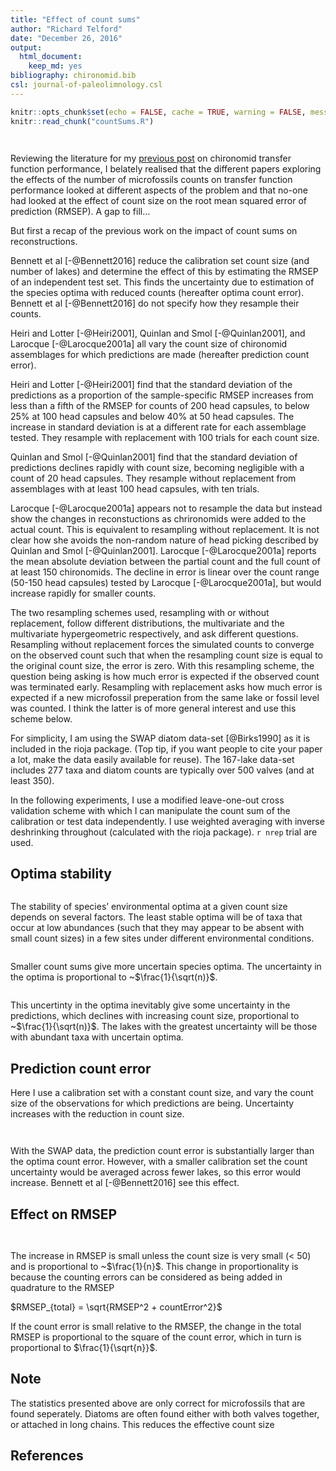 ```yaml
---
title: "Effect of count sums"
author: "Richard Telford"
date: "December 26, 2016"
output:
  html_document:
    keep_md: yes
bibliography: chironomid.bib
csl: journal-of-paleolimnology.csl
---
```


```r
knitr::opts_chunk$set(echo = FALSE, cache = TRUE, warning = FALSE, message = FALSE)
knitr::read_chunk("countSums.R")
```

```r
```

```r
```


Reviewing the literature for my [previous post](https://quantpalaeo.wordpress.com/2016/12/21/performance-of-chironomid-temperature-transfer-functions/) on chironomid transfer function performance, I belately realised that the different papers exploring the effects of the number of microfossils counts on transfer function performance looked at different aspects of the problem and that no-one had looked at the effect of count size on the root mean squared error of prediction (RMSEP). A gap to fill...

But first a recap of the previous work on the impact of count sums on reconstructions.

Bennett et al [-@Bennett2016] reduce the calibration set count size (and number of lakes) and determine the effect of this by estimating the RMSEP of an independent test set. This finds the uncertainty due to estimation of the species optima with reduced counts (hereafter optima count error). Bennett et al [-@Bennett2016] do not specify how they resample their counts.

Heiri and Lotter [-@Heiri2001], Quinlan and Smol [-@Quinlan2001], and Larocque [-@Larocque2001a] all vary the count size of chironomid assemblages for which predictions are made (hereafter prediction count error).

Heiri and Lotter [-@Heiri2001] find that the standard deviation of the predictions as a proportion of the sample-specific RMSEP increases from less than a fifth of the RMSEP for counts of 200 head capsules, to below 25% at 100 head capsules and below 40% at 50 head capsules. The increase in standard deviation is at a different rate for each assemblage tested. They resample with replacement with 100 trials for each count size.

Quinlan and Smol [-@Quinlan2001] find that the standard deviation of predictions declines rapidly with count size, becoming negligible with a count of 20 head capsules. They resample without replacement from assemblages with at least 100 head capsules, with ten trials. 

Larocque [-@Larocque2001a] appears not to resample the data but instead show the changes in reconstuctions as chrironomids were added to the actual count. This is equivalent to resampling without replacement. It is not clear how she avoids the non-random nature of head picking described by Quinlan and Smol [-@Quinlan2001]. Larocque [-@Larocque2001a] reports the mean absolute deviation between the partial count and the full count of at least 150 chironomids. The decline in error is linear over the count range (50-150 head capsules) tested by Larocque [-@Larocque2001a], but would increase rapidly for smaller counts. 

The two resampling schemes used, resampling with or without replacement, follow different distributions, the multivariate and the multivariate hypergeometric respectively, and ask different questions. Resampling without replacement forces the simulated counts to converge on the observed count such that when the resampling count size is equal to the original count size, the error is zero. With this resampling scheme, the question being asking is how much error is expected if the observed count was terminated early. Resampling with replacement asks how much error is expected if a new microfossil preperation from the same lake or fossil level was counted. I think the latter is of more general interest and use this scheme below.

For simplicity, I am using the SWAP diatom data-set [@Birks1990] as it is included in the rioja package. (Top tip, if you want people to cite your paper a lot, make the data easily available for reuse). The 167-lake data-set includes 277 taxa and diatom counts are typically over 500 valves (and at least 350).

In the following experiments, I use a modified leave-one-out cross validation scheme with which I can manipulate the count sum of the calibration or test data independently. I use weighted averaging with inverse deshrinking throughout (calculated with the rioja package). `r nrep` trial are used.



## Optima stability

```r
```

The stability of species' environmental optima at a given count size depends on several factors. The least stable optima will be of taxa that occur at low abundances (such that they may appear to be absent with small count sizes) in a few sites under different environmental conditions. 

```r
```


Smaller count sums give more uncertain species optima. The uncertainty in the optima is proportional to ~$\frac{1}{\sqrt(n)}$.  

```r
```

This uncertinty in the optima inevitably give some uncertainty in the predictions, which declines with increasing count size, proportional to ~$\frac{1}{\sqrt(n)}$. The lakes with the greatest uncertainty will be those with abundant taxa with uncertain optima.

## Prediction count error

Here I use a calibration set with a constant count size, and vary the count size of the observations for which predictions are being. Uncertainty increases with the reduction in count size. 

```r
```


```r
```

With the SWAP data, the prediction count error is substantially larger than the optima count error. However, with a smaller calibration set the count uncertainty would be averaged across fewer lakes, so this error would increase. Bennett et al [-@Bennett2016] see this effect.

## Effect on RMSEP


```r
```

```r
```

The increase in RMSEP is small unless the count size is very small (< 50) and is proportional to ~$\frac{1}{n}$. This change in proportionality is because the counting errors can be considered as being added in quadrature to the RMSEP

$RMSEP_{total} = \sqrt{RMSEP^2 + countError^2}$

If the count error is small relative to the RMSEP, the change in the total RMSEP is proportional to the square of the count error, which in turn is proportional to $\frac{1}{\sqrt{n}}$.


## Note

The statistics presented above are only correct for microfossils that are found seperately. Diatoms are often found either with both valves together, or attached in long chains. This reduces the effective count size

## References